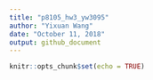 ```yaml
---
title: "p8105_hw3_yw3095"
author: "Yixuan Wang"
date: "October 11, 2018"
output: github_document
---
```


```r
knitr::opts_chunk$set(echo = TRUE)
```

